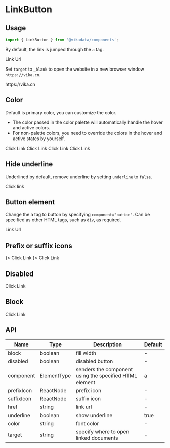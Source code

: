 
<Meta title="en/components/LinkButton" />

# LinkButton

## Usage

```jsx
import { LinkButton } from '@vikadata/components';
```

By default, the link is jumped through the `a` tag.

<Canvas>
<ThemeToggle lang="en">
  <LinkButton>Link Url</LinkButton>
</ThemeToggle>
</Canvas>

Set `target` to `_blank` to open the website in a new browser window `https://vika.cn`.

<Canvas>
<ThemeToggle lang="en">
    <LinkButton href="https://vika.cn">https://vika.cn</LinkButton>
</ThemeToggle>
</Canvas>

## Color

Default is primary color, you can customize the color.

+ The color passed in the color palette will automatically handle the hover and active colors.
+ For non-palette colors, you need to override the colors in the hover and active states by yourself.


<Canvas>
<ThemeToggle lang="en">
<LinkButton>Click Link</LinkButton>
<LinkButton color="#FF7A00">Click Link</LinkButton>
<LinkButton color={colors.textCommonSecondary}>Click Link</LinkButton>
<LinkButton className="myLinkButton">Click Link</LinkButton>
</ThemeToggle>
</Canvas>

## Hide underline

Underlined by default, remove underline by setting `underline` to `false`.

<Canvas>
<ThemeToggle lang="en">
<LinkButton
  underline={false}
  href="https://vika.cn"
>
  Click link
</LinkButton>
</ThemeToggle>
</Canvas>

## Button element

Change the a tag to button by specifying `component="button"`. Can be specified as other HTML tags, such as `div`, as required.

<Canvas>
<ThemeToggle lang="en">
    <LinkButton>Link Url</LinkButton>
</ThemeToggle>
</Canvas>


## Prefix or suffix icons

<Canvas>
<ThemeToggle lang="en">
    <LinkButton prefixIcon={<ColumnLinktableFilled currentColor />}>
        Click Link
    </LinkButton>
    <LinkButton suffixIcon={<DownloadOutlined currentColor />}>
        Click Link
    </LinkButton>
</ThemeToggle>
</Canvas>

## Disabled

<Canvas>
<ThemeToggle lang="en">
    <LinkButton disabled>
        Click Link
    </LinkButton>
</ThemeToggle>
</Canvas>

## Block

<Canvas>
<ThemeToggle lang="en">
    <LinkButton block>
        Click Link
    </LinkButton>
</ThemeToggle>
</Canvas>

## API

| Name       | Type        | Description                                            | Default |
|------------|-------------|--------------------------------------------------------|---------|
| block      | boolean     | fill width                                             | -       |
| disabled   | boolean     | disabled button                                        | -       |
| component  | ElementType | senders the component using the specified HTML element | a       |
| prefixIcon | ReactNode   | prefix icon                                            | -       |
| suffixIcon | ReactNode   | suffix icon                                            | -       |
| href       | string      | link url                                               | -       |
| underline  | boolean     | show underline                                         | true    |
| color      | string      | font color                                             | -       |
| target     | string      | specify where to open linked documents                 | -       |

